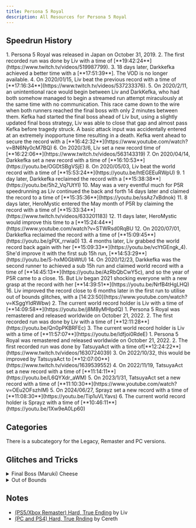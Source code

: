 ```yaml
---
title: Persona 5 Royal
description: All Resources for Persona 5 Royal
---
```



<DocsHero 
    content="Persona 5 Royal is the fifth mainline entry in the persona series. Its expansion, Royal, added new content."
    srcUrl={cover}
    alt="Persona 5 Royal Cover"
/>

<LinkCard title="Leaderboards" href="https://www.speedrun.com/p5r" description="See all the submitted runs on Speedrun.com"/>

## Speedrun History
<Tabs>
<TabItem label="Hard, True Ending - Legacy">
        <Steps>
            1. Persona 5 Royal was released in Japan on October 31, 2019.
            2. The first recorded run was done by Liv with a time of [**19:42:24**](https://www.twitch.tv/videos/519987799).
            3. 18 days later, Darkkefka achieved a better time with a [**17:51:39**]. The VOD is no longer available.
            4. On 2020/01/15, Liv beat the previous record with a time of [**17:16:34**](https://www.twitch.tv/videos/537233376). 
            5. On 2020/2/11, an unintentional race would begin between Liv and DarkKefka, who had both somehow managed to begin a streamed run attempt miraculously at the same time with no communication. This race came down to the wire when both runners reached the final boss with only 2 minutes between them. Kefka had started the final boss ahead of Liv but, using a slightly updated final boss strategy, Liv was able to close that gap and almost pass Kefka before tragedy struck. A basic attack input was accidentally entered at an extremely inopportune time resulting in a death. Kefka went ahead to secure the record with a [**16:42:32**](https://www.youtube.com/watch?v=BN6Ny0cM7BQ)
            6. On 2020/3/6, Liv set a new record time of [**16:22:06**](https://www.twitch.tv/videos/563143319)
            7. On 2020/04/14, Darkkefka set a new record with a time of [**16:10:53**](https://youtu.be/OGDtSBgVSjE)
            8. On 2020/05/03, Liv beat the world record with a time of [**15:53:24**](https://youtu.be/htEGEEuRWpU)
            9. 1 day later, Darkkefka reclaimed the record with a [**15:38:38**](https://youtu.be/5h2_Vq7UtYI)
            10. May was a very eventful much for P5R speedrunning as Liv continued the back and forth 14 days later and claimed the record to a time of [**15:35:36**](https://youtu.be/ssAz7xBdnok)
            11. 8 days later, HeroMystic entered the May month of P5R by claiming the record with a time of [**15:33:34**](https://www.twitch.tv/videos/633201183)
            12. 11 days later, HeroMystic would improve this time to a [**15:24:44**](https://www.youtube.com/watch?v=STWRsd0RqBU
            12. On 2020/07/01, Darkkefka reclaimed the record with a time of [**15:09:45**](https://youtu.be/gPIX_rrwia0)
            13. 4 months later, Liv grabbed the world record back again with her [**15:09:33**](https://youtu.be/vcYtGEngk_4). She'd improve it with the first sub 15h run, [**14:53:29**](https://youtu.be/S-hxM0GbWtU)
            14. On 2020/12/23, Darkkefka was the second runner to achieved a sub 15h run and claimed world record with a time of [**14:45:13**](https://youtu.be/AzRbQbCwY5c), and so the year of P5R came to a close.
            15. But Liv began 2021 shocking everyone with a new grasp at the record with her [**14:39:51**](https://youtu.be/NrfB4tHgLHQ)
            16. Liv improved the record close to 6 months later in the first run to utilise out of bounds glitches, with a [14:23:50](https://www.youtube.com/watch?v=KSggYIdRWbw)
            2. The current world record holder is Liv with a time of [**14:09:58**](https://youtu.be/j8M8yMHIpdQ)
        </Steps>
    </TabItem>
    <TabItem label="Hard, True Ending - Remaster">
        <Steps>
            1. Persona 5 Royal was remastered and released worldwide on October 21, 2022.
            2. The first recorded run was done by Liv with a time of [**12:11:28**](https://youtu.be/Qn0pPKBRFEc)
            3. The current world record holder is Liv with a time of [**11:57:07**](https://youtu.be/ldfjoi0RdeE)
        </Steps>
    </TabItem>
    <TabItem label="Hard, True Ending - PC">
        <Steps>
            1. Persona 5 Royal was remastered and released worldwide on October 21, 2022.
            2. The first recorded run was done by TatsuyaAct with a time of[**12:24:22**](https://www.twitch.tv/videos/1630724039)
            3. On 2022/10/32, this would be improved by TatsuyaAct to [**12:07:00**](https://www.twitch.tv/videos/1639539552)
            4. On 2022/11/19, TatsuyaAct set a new record with a time of [**11:14:11**](https://youtu.be/L6QYXdr_aWM)
            5. On 2023/1/31, TatsuyaAct set a new record with a time of [**11:10:30**](https://www.youtube.com/watch?v=OEu2OFszhIM)
            5. On 2024/06/27, Sprayz set a new record with a time of [**11:08:30**](https://youtu.be/Tip1uVLYavs)
            6. The current world record holder is Sprayz with a time of [**10:46:11**](https://youtu.be/1Xw9eA0Lp60)
        </Steps>
    </TabItem>
</Tabs>


## Categories
<CardGrid>
    <Card title="Hard, True Ending">There is a subcategory for the Legacy, Remaster and PC versions.</Card>
</CardGrid>

## Glitches and Tricks
<details>
<summary>Final Boss (Maruki) Cheese</summary>

The final boss cheese involves using a persona with both repel physical and repel light. This renders you completely invulnerable to all but 2 of Maruki's attacks, one of which he'll only be able to use once in his 1st phase and the other he uses twice in his 2nd phase. The second half of the cheese involves getting a persona Endure (or using Boss Undies), and another with Enduring Soul, which allows you to survive his Tyrant Chaos attack. This cheese is significant as up until this point Maruki was requiring runners perform significant prep work throughout their route.

The initial setup of this was found by Liv, in early February of 2020.
</details>

<details>
<summary>Out of Bounds</summary>

Out of Bounds involves going outside of the intended boundaries of the game world, and can be used to sequence break a game. In Persona 5 Royal, this largely involves skipping over boss fights. One particularly large skip allows us to bypass the majority of Shido's Palace.

There were many people involved in both the discovery and full utilisation of out of bounds in Persona 5 Royal and they all deserve a mention, here are some of the accomplishments below and the people involved. This will only be including skips currently involved in the run (or can be) and/or skips that involve making the run faster.

            1. Initial Out of Bounds discovery(https://www.twitch.tv/videos/550792341) on **2020/5/12** by Liv 
            2. First Practical Use(https://www.youtube.com/watch?v=lJ4QEVuUf4s) on **2020/7/13** by Shady
            3. Gaining Height Out of Bounds(https://twitter.com/NotShady_/status/1283545641910771712) on **2020/7/16** by Shady
            4. Mementos Depths Final Puzzle Skip(https://www.youtube.com/watch?v=vQbTrna83ws) on **2021/1/21** by Liv
            5. Method of using the Collision of Shadows to achieve Out of Bounds on **2021/2/16** by LasigMonke/Vivi
            6. Rat Maze 1 Skip(https://www.youtube.com/watch?v=jMx04c8R8x8) on **2021/2/16** by Liv
            7. Rat Maze 2 Skip(https://www.youtube.com/watch?v=NMy0SYoijpk) on **2021/2/16** by Liv
            8. Shido's Palace Skip on **2021/2/16** by LasigMonke/Vivi
            9. Director Mini-Bosses Skip (Okumura's Palace) on **2021/5/24** by LasigMonke/Vivi
            10. Viable/Consistent Surt Skip Method on **2020/8/**XX by Liv
            11. Tape 1 Skip by LasigMonke/Vivi and RoseXorn (Exact timeline on this is unknown)
            12. Kaneshiro's Palace Basement Skip on **2021/12/5** by RoseXorn
</details>

## Notes
- [(PS5/Xbox Remaster) Hard, True Ending](https://docs.google.com/document/d/1J5WmMLxae_1ggAnUqbaVaBpImqhYuuNEPaD8n5tI26g) by Liv
- [(PC and PS4) Hard, True Rnding](https://docs.google.com/spreadsheets/d/137cPv-42HTaTS37VrUGIp-xn6ZEagtBl39r9lzdaILI) by Cereth







